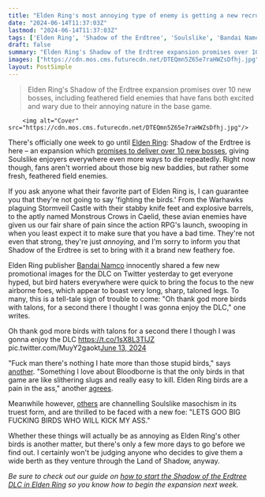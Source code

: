 ```yaml
---
title: "Elden Ring's most annoying type of enemy is getting a new recruit in Shadow of the Erdtree, and I'm praying they're not as bad as the Warhawks"
date: "2024-06-14T11:37:03Z"
lastmod: "2024-06-14T11:37:03Z"
tags: ['Elden Ring', 'Shadow of the Erdtree', 'Soulslike', 'Bandai Namco', 'Bloodborne']
draft: false
summary: "Elden Ring's Shadow of the Erdtree expansion promises over 10 new bosses, including feathered field enemies that have fans both excited and wary due to their annoying nature in the base game."
images: ["https://cdn.mos.cms.futurecdn.net/DTEQmn5Z65e7raHWZsDfhj.jpg"]
layout: PostSimple
---
```

> Elden Ring's Shadow of the Erdtree expansion promises over 10 new bosses, including feathered field enemies that have fans both excited and wary due to their annoying nature in the base game.


        <img alt="Cover" src="https://cdn.mos.cms.futurecdn.net/DTEQmn5Z65e7raHWZsDfhj.jpg"/>
        
There's officially one week to go until [<u>Elden Ring</u>](https://www.gamesradar.com/elden-ring-guide/): Shadow of the Erdtree is here – an expansion which [<u>promises to deliver over 10 new bosses</u>](https://www.gamesradar.com/games/action-rpg/shadow-of-the-erdtree-has-some-recycled-bosses-but-im-not-worried-the-10-major-bosses-are-unique-and-there-are-definitely-greater-challenges-awaiting/), giving Soulslike enjoyers everywhere even more ways to die repeatedly. Right now though, fans aren't worried about those big new baddies, but rather some fresh, feathered field enemies. 

If you ask anyone what their favorite part of Elden Ring is, I can guarantee you that they're not going to say 'fighting the birds.' From the Warhawks plaguing Stormveil Castle with their stabby knife feet and explosive barrels, to the aptly named Monstrous Crows in Caelid, these avian enemies have given us our fair share of pain since the action RPG's launch, swooping in when you least expect it to make sure that you have a bad time. They're not even that strong, they're just *annoying*, and I'm sorry to inform you that Shadow of the Erdtree is set to bring with it a brand new feathery foe.

Elden Ring publisher [Bandai Namco](https://www.gamesradar.com/tag/bandai-namco/) innocently shared a few new promotional images for the DLC on Twitter yesterday to get everyone hyped, but bird haters everywhere were quick to bring the focus to the new airborne foes, which appear to boast very long, sharp, taloned legs. To many, this is a tell-tale sign of trouble to come: "Oh thank god more birds with talons, for a second there I thought I was gonna enjoy the DLC," one writes.

Oh thank god more birds with talons for a second there I though I was gonna enjoy the DLC https://t.co/1sX8L3TIJZ pic.twitter.com/MuyY2gaokt[June 13, 2024](https://twitter.com/All_Lee24/status/1801286075463110996)

"Fuck man there's nothing I hate more than those stupid birds," says [<u>another</u>](https://x.com/mohammednana007/status/1801298560173867011). "Something I love about Bloodborne is that the only birds in that game are like slithering slugs and really easy to kill. Elden Ring birds are a pain in the ass," another [<u>agrees</u>](https://x.com/papa_silencer/status/1801290864096080032).

Meanwhile however, [<u>others</u>](https://x.com/shakes______/status/1801368032981254409) are channelling Soulslike masochism in its truest form, and are thrilled to be faced with a new foe: "LETS GOO BIG FUCKING BIRDS WHO WILL KICK MY ASS."

Whether these things will actually be as annoying as Elden Ring's other birds is another matter, but there's only a few more days to go before we find out. I certainly won't be judging anyone who decides to give them a wide berth as they venture through the Land of Shadow, anyway.

*Be sure to check out our guide on *[<u><em>how to start the Shadow of the Erdtree DLC in Elden Ring</em></u>](https://www.gamesradar.com/games/action/how-to-start-shadow-of-the-erdtree-dlc/)* so you know how to begin the expansion next week.* 
        